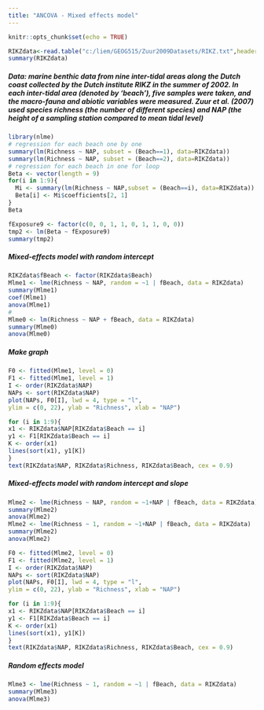 ---
title: "ANCOVA - Mixed effects model"
---

```{r setup, include=FALSE}
knitr::opts_chunk$set(echo = TRUE)
```

```{r}
RIKZdata<-read.table("c:/liem/GEOG515/Zuur2009Datasets/RIKZ.txt",header = TRUE)
summary(RIKZdata)
```
##### Data: marine benthic data from nine inter-tidal areas along the Dutch coast collected by the Dutch institute RIKZ in the summer of 2002. In each inter-tidal area (denoted by ‘beach’), five samples were taken, and the macro-fauna and abiotic variables were measured. Zuur et al. (2007) used species richness (the number of different species) and NAP (the height of a sampling station compared to mean tidal level) 
```{r}
library(nlme)
# regression for each beach one by one
summary(lm(Richness ~ NAP, subset = (Beach==1), data=RIKZdata))
summary(lm(Richness ~ NAP, subset = (Beach==2), data=RIKZdata))
# regression for each beach in one for loop
Beta <- vector(length = 9)
for(i in 1:9){
  Mi <- summary(lm(Richness ~ NAP,subset = (Beach==i), data=RIKZdata))
  Beta[i] <- Mi$coefficients[2, 1]
}
Beta
```

```{r}
fExposure9 <- factor(c(0, 0, 1, 1, 0, 1, 1, 0, 0)) 
tmp2 <- lm(Beta ~ fExposure9)
summary(tmp2)
```
##### Mixed-effects model with random intercept
```{r}
RIKZdata$fBeach <- factor(RIKZdata$Beach)
Mlme1 <- lme(Richness ~ NAP, random = ~1 | fBeach, data = RIKZdata)
summary(Mlme1)
coef(Mlme1)
anova(Mlme1)
# 
Mlme0 <- lm(Richness ~ NAP + fBeach, data = RIKZdata)
summary(Mlme0)
anova(Mlme0)
```
##### Make graph
```{r echo=FALSE}
F0 <- fitted(Mlme1, level = 0)
F1 <- fitted(Mlme1, level = 1)
I <- order(RIKZdata$NAP)
NAPs <- sort(RIKZdata$NAP) 
plot(NAPs, F0[I], lwd = 4, type = "l",
ylim = c(0, 22), ylab = "Richness", xlab = "NAP")

for (i in 1:9){
x1 <- RIKZdata$NAP[RIKZdata$Beach == i] 
y1 <- F1[RIKZdata$Beach == i]
K <- order(x1)
lines(sort(x1), y1[K])
}
text(RIKZdata$NAP, RIKZdata$Richness, RIKZdata$Beach, cex = 0.9)
```
##### Mixed-effects model with random intercept and slope
```{r}
Mlme2 <- lme(Richness ~ NAP, random = ~1+NAP | fBeach, data = RIKZdata)
summary(Mlme2)
anova(Mlme2)
Mlme2 <- lme(Richness ~ 1, random = ~1+NAP | fBeach, data = RIKZdata)
summary(Mlme2)
anova(Mlme2)
```

```{r}
F0 <- fitted(Mlme2, level = 0)
F1 <- fitted(Mlme2, level = 1)
I <- order(RIKZdata$NAP)
NAPs <- sort(RIKZdata$NAP) 
plot(NAPs, F0[I], lwd = 4, type = "l",
ylim = c(0, 22), ylab = "Richness", xlab = "NAP")

for (i in 1:9){
x1 <- RIKZdata$NAP[RIKZdata$Beach == i] 
y1 <- F1[RIKZdata$Beach == i]
K <- order(x1)
lines(sort(x1), y1[K])
}
text(RIKZdata$NAP, RIKZdata$Richness, RIKZdata$Beach, cex = 0.9)
```
##### Random effects model

```{r}
Mlme3 <- lme(Richness ~ 1, random = ~1 | fBeach, data = RIKZdata)
summary(Mlme3)
anova(Mlme3)
```
